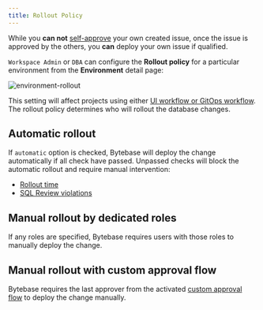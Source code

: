 ```yaml
---
title: Rollout Policy
---
```


<Card
  title="Tutorial: Deploy Schema Change with Rollout Policy"
  icon="graduation-cap"
  href="/tutorials/deploy-schema-migration"
  horizontal
/>

<Note>

While you **can not** [self-approve](/administration/custom-approval/) your own created issue, once
the issue is approved by the others, you **can** deploy your own issue if qualified.

</Note>

`Workspace Admin` or `DBA` can configure the **Rollout policy** for a particular environment from the **Environment** detail page:

![environment-rollout](/content/docs/administration/environment-policy/bb-env-rollout.webp)

This setting will affect projects using either [UI workflow or GitOps workflow](/change-database/change-workflow). The rollout policy determines who will rollout the database changes.

## Automatic rollout

If `automatic` option is checked, Bytebase will deploy the change automatically if all check have passed. Unpassed checks will block the automatic rollout and require manual intervention:

- [Rollout time](/change-database/change-workflow/#rollout-time)
- [SQL Review violations](/sql-review/overview)

## Manual rollout by dedicated roles

If any roles are specified, Bytebase requires users with those roles to manually deploy the change.

## Manual rollout with custom approval flow

<PricingPlanBlock feature_name="CUSTOM_APPROVAL" />

Bytebase requires the last approver from the activated [custom approval flow](/administration/custom-approval/) to deploy the change manually.
